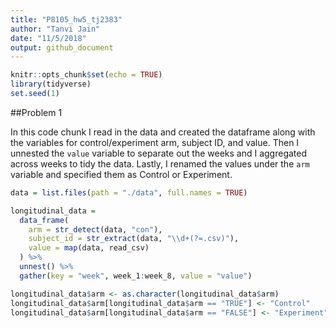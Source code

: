 ```yaml
---
title: "P8105_hw5_tj2383"
author: "Tanvi Jain"
date: "11/5/2018"
output: github_document
---
```


```r
knitr::opts_chunk$set(echo = TRUE)
library(tidyverse)
set.seed(1)
```

##Problem 1

In this code chunk I read in the data and created the dataframe along with the variables for control/experiment arm, subject ID, and value. Then I unnested the `value` variable to separate out the weeks and I aggregated across weeks to tidy the data. Lastly, I renamed the values under the `arm` variable and specified them as Control or Experiment. 
```r
data = list.files(path = "./data", full.names = TRUE)

longitudinal_data =
  data_frame(
    arm = str_detect(data, "con"),
    subject_id = str_extract(data, "\\d+(?=.csv)"),
    value = map(data, read_csv)
  ) %>% 
  unnest() %>% 
  gather(key = "week", week_1:week_8, value = "value")

longitudinal_data$arm <- as.character(longitudinal_data$arm)
longitudinal_data$arm[longitudinal_data$arm == "TRUE"] <- "Control"
longitudinal_data$arm[longitudinal_data$arm == "FALSE"] <- "Experiment"

```



